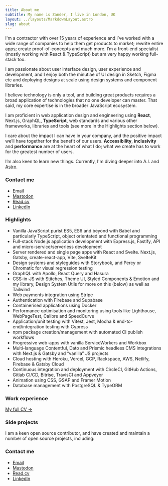 ```yaml
---
title: About me
subtitle: My name is Zander, I live in London, UK
layout: ../layouts/MarkdownLayout.astro
slug: about
---
```



I'm a contractor with over 15 years of experience and I’ve worked with a wide range of companies to help them get products to market; rewrite entire apps; create proof-of-concepts and much more. I’m a front-end specialist (mostly working with React & TypeScript) but am very happy working full-stack too.

I am passionate about user interface design, user experience and development, and I enjoy both the minutiae of UI design in Sketch, Figma etc and deploying designs at scale using design systems and component libraries.

I believe technology is only a tool, and building great products requires a broad application of technologies that no one developer can master. That said, my core expertise is in the broader JavaScript ecosystem.

I am proficient in web application design and engineering using **React**, Next.js, GraphQL, **TypeScript**, web standards and various other frameworks, libraries and tools (see more in the Highlights section below).

I care about the impact I can have in your company, and the positive impact we’ll have together for the benefit of our users. **Accessibility**, **inclusivity** and **performance** are at the heart of what I do; what we create has to work for the greatest number of users.

I’m also keen to learn new things. Currently, I'm diving deeper into A.I. and [Astro](https://astro.build).

### Contact me

- [Email](mailto:hi+enquiry@zander.wtf?subject=Contract%20enquiry&body=Hi%20Zander%2C%0A%0AI%20would%20like%20to%20work%20with%20you...)
- [Mastodon](https://toot.cafe/@zander)
- [Read.cv](https://read.cv/mrmartineau)
- [LinkedIn](https://www.linkedin.com/in/zandermartineau/)

### Highlights

- Vanilla JavaScript purist ES5, ES6 and beyond with Babel and particularly TypeScript, object orientated and functional programming
- Full-stack Node.js application development with Express.js, Fastify, API and micro-service/serverless development
- Server rendered and single page apps with React and Svelte. Next.js, Gatsby, create-react-app, Vite, SvelteKit
- Design systems and styleguides with Storybook, and Percy or Chromatic for visual regression testing
- GraphQL with Apollo, React Query and Hasura
- CSS-in-JS with Stitches, Theme UI, Styled Components & Emotion and my library, Design System Utils for more on this (below) as well as Tailwind
- Web payments integration using Stripe
- Authentication with Firebase and Supabase
- Containerised applications using Docker
- Performance optimisation and monitoring using tools like Lighthouse, WebPageTest, Calibre and SpeedCurve
- Application/unit testing with Vitest, Jest, Mocha & end-to-end/integration testing with Cypress
- npm package creation/management with automated CI publish workflows
- Progressive web-apps with vanilla ServiceWorkers and Workbox
- Multi-language Contentful, Dato and Prismic headless CMS integrations with Next.js & Gatsby and “vanilla” JS projects
- Cloud hosting with Heroku, Vercel, GCP, Rackspace, AWS, Netlify, Firebase & Gatsby Cloud
- Continuous integration and deployment with CircleCI, GitHub Actions, Gitlab CI/CD, Bitrise, TravisCI and Appveyor
- Animation using CSS, GSAP and Framer Motion
- Database management with PostgreSQL & TypeORM

### Work experience

<WorkList />

[My full CV →](https://read.cv/mrmartineau)

### Side projects

I am a keen open source contributor, and have created and maintain a number of open source projects, including:

<ProjectList />

### Contact me

- [Email](mailto:hi+enquiry@zander.wtf?subject=Contract%20enquiry&body=Hi%20Zander%2C%0A%0AI%20would%20like%20to%20work%20with%20you...)
- [Mastodon](https://toot.cafe/@zander)
- [Read.cv](https://read.cv/mrmartineau)
- [LinkedIn](https://www.linkedin.com/in/zandermartineau/)

